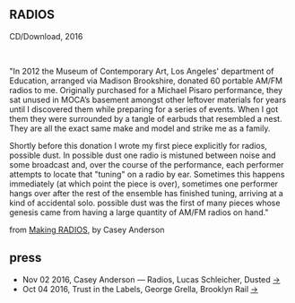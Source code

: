 ## RADIOS
CD/Download, 2016

<Cover src="radios_cover_v2.jpg" />

<br/>

<Bandcamp album="210892502" />

"In 2012 the Museum of Contemporary Art, Los Angeles' department of Education, arranged via Madison Brookshire, donated 60 portable AM/FM radios to me. Originally purchased for a Michael Pisaro performance, they sat unused in MOCA’s basement amongst other leftover materials for years until I discovered them while preparing for a series of events. When I got them they were surrounded by a tangle of earbuds that resembled a nest. They are all the exact same make and model and strike me as a family.

Shortly before this donation I wrote my first piece explicitly for radios, possible dust. In possible dust one radio is mistuned between noise and some broadcast and, over the course of the performance, each performer attempts to locate that "tuning" on a radio by ear. Sometimes this happens immediately (at which point the piece is over), sometimes one performer hangs over after the rest of the ensemble has finished tuning, arriving at a kind of accidental solo. possible dust was the first of many pieces whose genesis came from having a large quantity of AM/FM radios on hand."

from [Making RADIOS](https://awavepress.com/2016/08/31/RADIOS.html), by Casey Anderson

## press

* Nov 02 2016, Casey Anderson — Radios, Lucas Schleicher, Dusted [→](https://dustedmagazine.tumblr.com/post/152650221005/casey-anderson-radios-a-wave-press)
* Oct 04 2016, Trust in the Labels, George Grella, Brooklyn Rail [→](https://brooklynrail.org/2016/10/music/trust-in-the-labels/)
